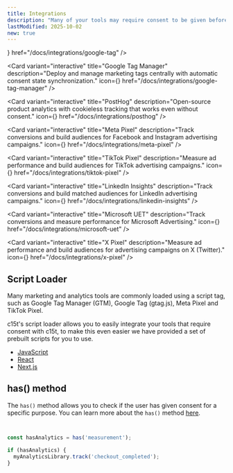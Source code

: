 ```yaml
---
title: Integrations
description: "Many of your tools may require consent to be given before they can be used. This is especially true for analytics and marketing tools. \nc15t has various ways to integrate with your tools, depending on the tool you are using."
lastModified: 2025-10-02
new: true
---
```


<Cards className="my-10 grid-cols-1 sm:grid-cols-2 2xl:grid-cols-3 @container not-prose grid gap-4">
  <Card variant="interactive" title="GA4 + Google Ads (gtag.js)" description="Send data to Google Analytics 4 and Google Ads with automatic Consent Mode v2 support." icon={<Icon name="google-analytics" />} href="/docs/integrations/google-tag" />

  <Card variant="interactive" title="Google Tag Manager" description="Deploy and manage marketing tags centrally with automatic consent state synchronization." icon={<Icon name="google-tag-manager" />} href="/docs/integrations/google-tag-manager" />

  <Card variant="interactive" title="PostHog" description="Open-source product analytics with cookieless tracking that works even without consent." icon={<Icon name="posthog" />} href="/docs/integrations/posthog" />

  <Card variant="interactive" title="Meta Pixel" description="Track conversions and build audiences for Facebook and Instagram advertising campaigns." icon={<Icon name="meta" />} href="/docs/integrations/meta-pixel" />

  <Card variant="interactive" title="TikTok Pixel" description="Measure ad performance and build audiences for TikTok advertising campaigns." icon={<Icon name="tiktok" />} href="/docs/integrations/tiktok-pixel" />

  <Card variant="interactive" title="LinkedIn Insights" description="Track conversions and build matched audiences for LinkedIn advertising campaigns." icon={<Icon name="linkedin" />} href="/docs/integrations/linkedin-insights" />

  <Card variant="interactive" title="Microsoft UET" description="Track conversions and measure performance for Microsoft Advertising." icon={<Icon name="microsoft" />} href="/docs/integrations/microsoft-uet" />

  <Card variant="interactive" title="X Pixel" description="Measure ad performance and build audiences for advertising campaigns on X (Twitter)." icon={<Icon name="x" />} href="/docs/integrations/x-pixel" />
</Cards>

## Script Loader

Many marketing and analytics tools are commonly loaded using a script tag, such as Google Tag Manager (GTM), Google Tag (gtag.js), Meta Pixel and TikTok Pixel.

c15t's script loader allows you to easily integrate your tools that require consent with c15t, to make this even easier we have provided a set of prebuilt scripts for you to use.

- [JavaScript](/docs/frameworks/javascript/script-loader)
- [React](/docs/frameworks/react/script-loader)
- [Next.js](/docs/frameworks/next/script-loader)

## has() method

The `has()` method allows you to check if the user has given consent for a specific purpose. You can learn more about the `has()` method [here](/docs/frameworks/javascript/store/checking-consent).

```ts


const hasAnalytics = has('measurement');

if (hasAnalytics) {
  myAnalyticsLibrary.track('checkout_completed');
}
```
